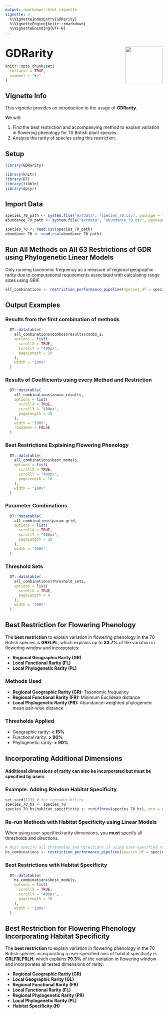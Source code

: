 ```yaml
---
output: rmarkdown::html_vignette
vignette: >
  %\VignetteIndexEntry{GDRarity}
  %\VignetteEngine{knitr::rmarkdown}
  %\VignetteEncoding{UTF-8}
---
```


<style>
.page-header {
  display: none;
}
body {
  padding-top: 0 !important;
  margin-top: 0 !important;
}
img[align="right"] {
  border: none;
  background: transparent
}
</style>

<p style="font-size: 2.5em; font-weight: bold; margin-bottom: 0;">
  GDRarity <img src="logo.png" align="right" width="120"/>
</p>

```r
knitr::opts_chunk$set(
  collapse = TRUE,
  comment = "#>"
)
```

## Vignette Info

This vignette provides an introduction to the usage of **GDRarity**.

We will:

1. Find the best restriction and accompanying method to explain variation in flowering phenology for 70 British plant species.
2.  Analyse the rarity of species using this restriction.

## Setup
```r
library(GDRarity)
```

```r
library(knitr)
library(DT)
library(tibble)
library(dplyr)
```

## Import Data
```r
species_70_path <- system.file("extdata", "species_70.csv", package = "GDRarity")
abundance_70_path <- system.file("extdata", "abundance_70.csv", package = "GDRarity")

species_70 <- read.csv(species_70_path)
abundance_70 <- read.csv(abundance_70_path)
```

## Run All Methods on All 63 Restrictions of GDR using Phylogenetic Linear Models
Only running taxonomic frequency as a measure of regional geographic rarity due to computational requirements associated with calculating range sizes using GBIF.
```r
all_combinations <- restriction_performance_pipeline(species_df = species_70, abundance_df = abundance_70, trait_cols = c("SLA", "seed_mass", "canopy_height"), geo_methods = "taxonomic", response_vars = "flowering_duration", use_phylolm = TRUE)
```


## Output Examples 
### Results from the first combination of methods
```r
  DT::datatable(
    all_combinations$combos$results$combo_1,
    options = list(
      scrollX = TRUE,
      scrollY = "400px",
      pageLength = 10
    ),
    width = "100%"
  )
```


### Results of Coefficients using every Method and Restriction
```r
  DT::datatable(
    all_combinations$anova_results,
    options = list(
      scrollX = TRUE,
      scrollY = "400px",
      pageLength = 10
    ),
    width = "100%",
    rownames = FALSE
  )
```

### Best Restrictions Explaining Flowering Phenology
```r
  DT::datatable(
    all_combinations$best_models,
    options = list(
      scrollX = TRUE,
      scrollY = "400px",
      pageLength = 10
    ),
    width = "100%"
  )
```

### Parameter Combinations 
```r
  DT::datatable(
    all_combinations$param_grid,
    options = list(
      scrollX = TRUE,
      scrollY = "400px",
      pageLength = 10
    ),
    width = "100%"
  )
```

### Threshold Sets
```r
  DT::datatable(
    all_combinations$threshold_sets,
    options = list(
      scrollX = TRUE,
      pageLength = 4
    ),
    width = "100%"
  )
```

## Best Restriction for Flowering Phenology  

The **best restriction** to explain variation in flowering phenology in the 70 British species is **GRFLPL**, which explains up to **33.7%** of the variation in flowering window and incorporates:  

- **Regional Geographic Rarity (GR)** 
- **Local Functional Rarity (FL)**  
- **Local Phylogenetic Rarity (PL)**  

### Methods Used
- **Regional Geographic Rarity (GR):** Taxonomic frequency  
- **Regional Functional Rarity (FR):** Minimum Euclidean distance  
- **Local Phylogenetic Rarity (PR):** Abundance-weighted phylogenetic mean pair-wise distance  

### Thresholds Applied
- Geographic rarity: **< 15%**  
- Functional rarity: **> 90%**  
- Phylogenetic rarity: **> 90%**  

## Incorporating Additional Dimensions 
#### Additional dimensions of rarity can also be incorporated but must be specified by users

### Example: Adding Random Habitat Specificity
```r
set.seed(123) # for reproducibility
species_70_hs <- species_70
species_70_hs$habitat_specificity <- runif(nrow(species_70_hs), min = 0, max = 1)
```

### Re-run Methods with Habitat Specificity using Linear Models
When using user-specified rarity dimensions, you **must** specify all thresholds and directions.
```r
# Must specify all thresholds and directions if using user-specified rarity dimension(s)
hs_combinations <- restriction_performance_pipeline(species_df = species_70_hs, abundance_df = abundance_70, additional_dimensions = "habitat_specificity", trait_cols = c("SLA", "seed_mass", "canopy_height"), geo_methods = "taxonomic", response_vars = "flowering_duration", threshold_sets = list(list(GR = 0.15, GL = 0.15, FR = 0.75, FL = 0.75, PR = 0.75, PL = 0.75, H = 0.85)), direction_sets = list(list(GR = "low", GL = "low", FR = "high", FL = "high", PR = "high", PL = "high", H = "high")), use_phylolm = TRUE)
```


### Best Restrictions with Habitat Specificity
```r
  DT::datatable(
    hs_combinations$best_models,
    options = list(
      scrollX = TRUE,
      scrollY = "400px",
      pageLength = 10
    ),
    width = "100%"
  )
```


## Best Restriction for Flowering Phenology Incorporating Habitat Specificity 

The **best restriction** to explain variation in flowering phenology in the 70 British species incorporating a user-specified axis of habitat specificity is **GRLFRLPRLH**, which explains **79.3%** of the variation in flowering window and incorporates all tested dimensions of rarity:  

- **Regional Geographic Rarity (GR)** 
- **Local Geographic Rarity (GL)** 
- **Regional Functional Rarity (FR)**  
- **Local Functional Rarity (FL)**
- **Regional Phylogenetic Rarity (PR)**  
- **Local Phylogenetic Rarity (PL)**  
- **Habitat Specificity (H)**  